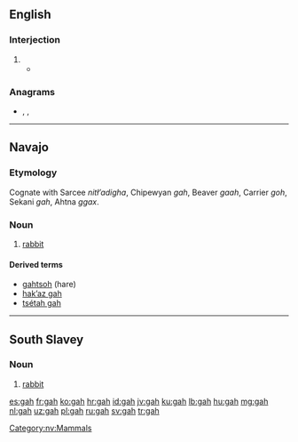 ==English==

===Interjection===
{{en-interj}}

# {{non-gloss definition|Used to express [[exasperation]] or [[annoyance]].}}
#* {{quote-journal|date=January 20, 2009|author=Alison Godfrey|title=Coles, Woolworths and IGA workers vent about customers on Facebook|work=Herald Sun|quotee=Bronwyn Lovejoy|url=http://www.news.com.au//heraldsun/story/0,21985,24937069-661,00.html
|passage=“And stop calling it soccerball! '''gah'''! do any of the tickets say soccerball? no!“”}}

===Anagrams===
* {{l|en|agh}}, {{l|en|Hag.}}, {{l|en|hag}}

----

==Navajo==
{{wikipedia|lang=nv}}

===Etymology===
Cognate with Sarcee ''nitłʼadigha'', Chipewyan ''gah'', Beaver ''gaah'', Carrier ''goh'', Sekani ''gah'', Ahtna ''ggax''.

===Noun===
{{head|nv|noun}}

# [[rabbit]]

====Derived terms====
* [[gahtsoh]] (hare)
* [[hakʼaz gah]]
* [[tsétah gah]]

[[Category:nv:Mammals]]

----

==South Slavey==

===Noun===
{{head|xsl|noun}}

# [[rabbit]]

[[es:gah]]
[[fr:gah]]
[[ko:gah]]
[[hr:gah]]
[[id:gah]]
[[jv:gah]]
[[ku:gah]]
[[lb:gah]]
[[hu:gah]]
[[mg:gah]]
[[nl:gah]]
[[uz:gah]]
[[pl:gah]]
[[ru:gah]]
[[sv:gah]]
[[tr:gah]]